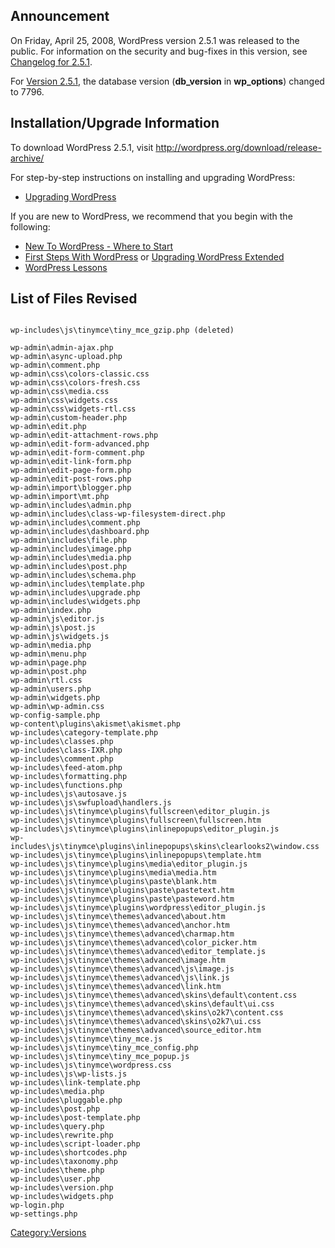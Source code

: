 {{Languages|
{{en|Version 2.5.1}}
{{ja|Version 2.5.1}}
}}

== Announcement ==
On Friday, April 25, 2008, WordPress version 2.5.1 was released to the public. For information on the security and bug-fixes in this version, see [[Changelog/2.5.1|Changelog for 2.5.1]].  

For [[Version_2.5.1|Version 2.5.1]], the database version ('''db_version''' in '''wp_options''') changed to 7796.

==Installation/Upgrade Information==
To download WordPress 2.5.1, visit http://wordpress.org/download/release-archive/

For step-by-step instructions on installing and upgrading WordPress:

* [[Upgrading WordPress]]

If you are new to WordPress, we recommend that you begin with the following:
* [[New To WordPress - Where to Start]]
* [[First Steps With WordPress]] or [[Upgrading WordPress Extended]]
* [[WordPress Lessons]]
<!--
== New User Features ==
* Tagging support for Windows Live Writer
* Faster taxonomy database queries, especially tag intersection queries

== Developer / Power User Stuff ==
* Can create a custom DB error page at wp-content/db-error.php.  This is displayed when WordPress, for whatever reason, can't connect to the database.
-->
==List of Files Revised==
<pre>

wp-includes\js\tinymce\tiny_mce_gzip.php (deleted)

wp-admin\admin-ajax.php  
wp-admin\async-upload.php
wp-admin\comment.php
wp-admin\css\colors-classic.css
wp-admin\css\colors-fresh.css
wp-admin\css\media.css
wp-admin\css\widgets.css
wp-admin\css\widgets-rtl.css
wp-admin\custom-header.php
wp-admin\edit.php
wp-admin\edit-attachment-rows.php
wp-admin\edit-form-advanced.php
wp-admin\edit-form-comment.php
wp-admin\edit-link-form.php
wp-admin\edit-page-form.php
wp-admin\edit-post-rows.php
wp-admin\import\blogger.php
wp-admin\import\mt.php
wp-admin\includes\admin.php
wp-admin\includes\class-wp-filesystem-direct.php
wp-admin\includes\comment.php
wp-admin\includes\dashboard.php
wp-admin\includes\file.php
wp-admin\includes\image.php
wp-admin\includes\media.php
wp-admin\includes\post.php
wp-admin\includes\schema.php
wp-admin\includes\template.php
wp-admin\includes\upgrade.php
wp-admin\includes\widgets.php
wp-admin\index.php
wp-admin\js\editor.js
wp-admin\js\post.js
wp-admin\js\widgets.js
wp-admin\media.php
wp-admin\menu.php
wp-admin\page.php
wp-admin\post.php
wp-admin\rtl.css
wp-admin\users.php
wp-admin\widgets.php
wp-admin\wp-admin.css
wp-config-sample.php
wp-content\plugins\akismet\akismet.php
wp-includes\category-template.php
wp-includes\classes.php
wp-includes\class-IXR.php
wp-includes\comment.php
wp-includes\feed-atom.php
wp-includes\formatting.php
wp-includes\functions.php
wp-includes\js\autosave.js
wp-includes\js\swfupload\handlers.js
wp-includes\js\tinymce\plugins\fullscreen\editor_plugin.js
wp-includes\js\tinymce\plugins\fullscreen\fullscreen.htm
wp-includes\js\tinymce\plugins\inlinepopups\editor_plugin.js
wp-includes\js\tinymce\plugins\inlinepopups\skins\clearlooks2\window.css
wp-includes\js\tinymce\plugins\inlinepopups\template.htm
wp-includes\js\tinymce\plugins\media\editor_plugin.js
wp-includes\js\tinymce\plugins\media\media.htm
wp-includes\js\tinymce\plugins\paste\blank.htm
wp-includes\js\tinymce\plugins\paste\pastetext.htm
wp-includes\js\tinymce\plugins\paste\pasteword.htm
wp-includes\js\tinymce\plugins\wordpress\editor_plugin.js
wp-includes\js\tinymce\themes\advanced\about.htm
wp-includes\js\tinymce\themes\advanced\anchor.htm
wp-includes\js\tinymce\themes\advanced\charmap.htm
wp-includes\js\tinymce\themes\advanced\color_picker.htm
wp-includes\js\tinymce\themes\advanced\editor_template.js
wp-includes\js\tinymce\themes\advanced\image.htm
wp-includes\js\tinymce\themes\advanced\js\image.js
wp-includes\js\tinymce\themes\advanced\js\link.js
wp-includes\js\tinymce\themes\advanced\link.htm
wp-includes\js\tinymce\themes\advanced\skins\default\content.css
wp-includes\js\tinymce\themes\advanced\skins\default\ui.css
wp-includes\js\tinymce\themes\advanced\skins\o2k7\content.css
wp-includes\js\tinymce\themes\advanced\skins\o2k7\ui.css
wp-includes\js\tinymce\themes\advanced\source_editor.htm
wp-includes\js\tinymce\tiny_mce.js
wp-includes\js\tinymce\tiny_mce_config.php
wp-includes\js\tinymce\tiny_mce_popup.js
wp-includes\js\tinymce\wordpress.css
wp-includes\js\wp-lists.js
wp-includes\link-template.php
wp-includes\media.php
wp-includes\pluggable.php
wp-includes\post.php
wp-includes\post-template.php
wp-includes\query.php
wp-includes\rewrite.php
wp-includes\script-loader.php
wp-includes\shortcodes.php
wp-includes\taxonomy.php
wp-includes\theme.php
wp-includes\user.php
wp-includes\version.php
wp-includes\widgets.php
wp-login.php
wp-settings.php
</pre>

{{Versions}}

[[Category:Versions]]
